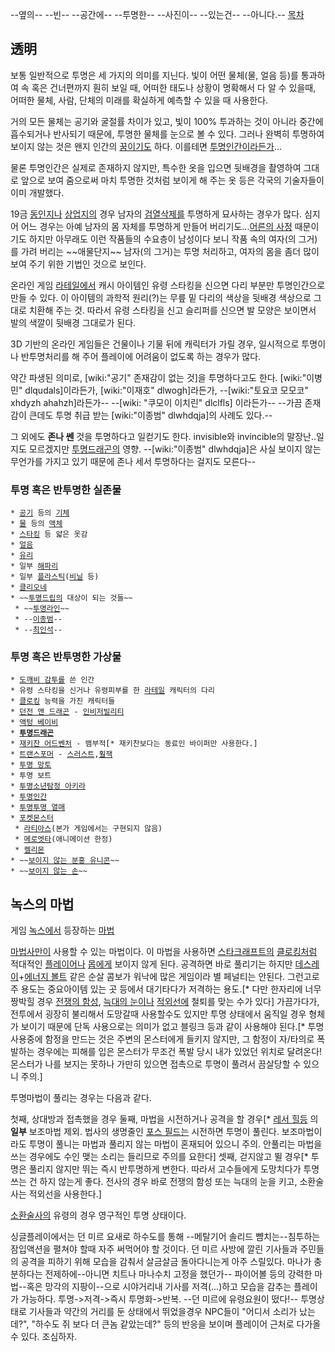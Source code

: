--옆의--
--빈--
--공간에--
--투명한--
--사진이--
--있는건--
--아니다.--
[[목차]]
== 透明 ==
보통 일반적으로 투명은 세 가지의 의미를 지닌다. 빛이 어떤 물체(물, 얼음 등)를 통과하여 속 혹은 건너편까지 훤히 보일 때, 어떠한 태도나 상황이 명확해서 다 알 수 있을때, 어떠한 물체, 사람, 단체의 미래를 확실하게 예측할 수 있을 때 사용한다.

거의 모든 물체는 공기와 굴절률 차이가 있고, 빛이 100% 투과하는 것이 아니라 중간에 흡수되거나 반사되기 때문에, 투명한 물체를 눈으로 볼 수 있다. 그러나 완벽히 투명하여 보이지 않는 것은 왠지 인간의 [[꿈]]이기도 하다. 이를테면 [[투명인간]]이라든가...

물론 투명인간은 실제로 존재하지 않지만, 특수한 옷을 입으면 뒷배경을 촬영하여 그대로 앞으로 보여 줌으로써 마치 투명한 것처럼 보이게 해 주는 옷 등은 각국의 기술자들이 이미 개발했다.

19금 [[동인지]]나 [[상업지]]의 경우 남자의 [[검열삭제]]를 투명하게 묘사하는 경우가 많다. 심지어 어느 경우는 아예 남자의 몸 자체를 투명하게 만들어 버리기도...[[어른의 사정]] 때문이기도 하지만 아무래도 이런 작품들의 수요층이 남성이다 보니 작품 속의 여자(의 그거)를 가려 버리는 ~~애물단지~~ 남자(의 그거)는 투명 처리하고, 여자의 몸을 좀더 많이 보여 주기 위한 기법인 것으로 보인다.

온라인 게임 [[라테일]]에서 캐시 아이템인 유령 스타킹을 신으면 다리 부분만 투명인간으로 만들 수 있다. 이 아이템의 과학적 원리(?)는 무릎 밑 다리의 색상을 뒷배경 색상으로 그대로 치환해 주는 것. 따라서 유령 스타킹을 신고 슬리퍼를 신으면 발 모양은 보이면서 발의 색깔이 뒷배경 그대로가 된다.

3D 기반의 온라인 게임들은 건물이나 기물 뒤에 캐릭터가 가릴 경우, 일시적으로 투명이나 반투명처리를 해 주어 플레이에 어려움이 없도록 하는 경우가 많다.

약간 파생된 의미로, [wiki:"공기" 존재감이 없는 것]을 투명하다고도 한다. [wiki:"이병민" dlqudals]이라든가, [wiki:"이재호" dlwogh]라든가, --[wiki:"토요코 모모코" xhdyzh ahahzh]라든가--  --[wiki: "쿠모이 이치린" dlclfls] 이라든가-- --가끔 존재감이 큰데도 투명 취급 받는 [wiki:"이종범" dlwhdqja]의 사례도 있다.--

그 외에도 '''존나 쎈''' 것을 투명하다고 일컫기도 한다. invisible와 invincible의 말장난..일지도 모르겠지만 [[투명드래곤]]의 영향. --[wiki:"이종범" dlwhdqja]은 사실 보이지 않는 무언가를 가지고 있기 때문에 존나 세서 투명하다는 걸지도 모른다--

=== 투명 혹은 반투명한 실존물 ===
 * [[공기]] 등의 [[기체]]
 * [[물]] 등의 [[액체]]
 * [[스타킹]] 등 얇은 옷감
 * [[얼음]]
 * [[유리]]
 * 일부 [[해파리]]
 * 일부 [[플라스틱]]([[비닐]] 등)
 * [[클리오네]]
 * ~~[[투명드립]]의 대상이 되는 것들~~
  * ~~[[투명라인]]~~
  * --[[이종범]]--
  * --[[최인석]]--

=== 투명 혹은 반투명한 가상물 ===
 * [[도깨비 감투]]를 쓴 인간
 * 유령 스타킹을 신거나 유령피부를 한 [[라테일]] 캐릭터의 다리
 * [[클로킹]] 능력을 가진 캐릭터들
 * [[던전 앤 드래곤]] - [[인비저빌리티]]
 * [[액텅 베이비]]
 * '''[[투명드래곤]]'''
 * [[재키찬 어드벤처]] - 뱀부적[* 재키찬보다는 동료인 바이퍼만 사용한다.]
 * [[트랜스포머]] - [[스러스트]],[[훨잭]]
 * [[투명 망토]]
 * 투명 보트
 * [[투명소년탐정 아키라]]
 * [[투명인간]]
 * [[투명투명 열매]]
 * [[포켓몬스터]]
  * [[라티아스]](본가 게임에서는 구현되지 않음)
  * [[메로엣타]](애니메이션 한정)
  * [[켈리몬]]
 * ~~[[보이지 않는 분홍 유니콘]]~~
 * ~~[[보이지 않는 손]]~~

== 녹스의 마법 ==
게임 [[녹스]]에서 등장하는 [[마법]]

[[마법사]]만이 사용할 수 있는 마법이다. 이 마법을 사용하면 [[스타크래프트]]의 [[클로킹]]처럼 적대적인 [[플레이어]]나 [[몹]]에게 보이지 않게 된다. 공격하면 바로 풀리기는 하지만 [[데스레이]]+[[에너지 볼트]] 같은 순살 콤보가 워낙에 많은 게임이라 별 페널티는 안된다. 그런고로 주 용도는 중요아이템 있는 곳 등에서 대기타다가 저격하는 용도.[* 다만 한자리에 너무 짱박힐 경우 [[전쟁의 함성]], [[늑대의 눈]]이나 [[적외선]]에 철퇴를 맞는 수가 있다] 가끔가다가, 전투에서 굉장히 불리해서 도망갈때 사용할수도 있지만 투명 상태에서 움직일 경우 형체가 보이기 때문에 단독 사용으로는 의미가 없고 블링크 등과 같이 사용해야 된다.[* 투명 사용중에 함정을 만드는 것은 주변의 몬스터에게 들키지 않지만, 그 함정이 자/타의로 폭발하는 경우에는 피해를 입은 몬스터가 무조건 폭발 당시 내가 있었던 위치로 달려온다! 몬스터가 나를 보지는 못하나 가만히 있으면 접촉으로 투명이 풀려서 끔살당할 수 있으니 주의.]
 
투명마법이 풀리는 경우는 다음과 같다.

첫째, 상대방과 접촉했을 경우
둘째, 마법을 시전하거나 공격을 할 경우[* [[레서 힐]]등 의 '''일부''' 보조마법 제외. 법사의 생명줄인 [[포스 필드]]는 시전하면 투명이 풀린다. 보조마법이라도 투명이 풀니는 마법과 풀리지 않는 마법이 혼재되어 있으니 주의. 안풀리는 마법을 쓰는 경우에도 수인 맺는 소리는 들리므로 주의를 요한다]
셋째, 걷지않고 뛸 경우[* 투명은 풀리지 않지만 뛰는 즉시 반투명하게 변한다. 따라서 고수들에게 도망치다가 투명 쓰는 건 하지 않는게 좋다. 전사의 경우 바로 전쟁의 함성 또는 늑대의 눈을 키고, 소환술사는 적외선을 사용한다.]

[[소환술사]]의 유령의 경우 영구적인 투명 상태이다.

싱글플레이에서는 던 미르 요새로 하수도를 통해 --메탈기어 솔리드 뺨치는--침투하는 잠입액션을 펼쳐야 할때 자주 써먹어야 할 것이다. 던 미르 사방에 깔린 기사들과 주민들의 공격을 피하기 위해 모습을 감춰서 살금살금 돌아다니는게 아주 스릴있다. 마나가 충분하다는 전제하에--아니면 치트나 마나수치 고정을 했던가-- 파이어볼 등의 강력한 마법--혹은 망각의 지팡이--으로 시야거리내 기사를 저격(...)하고 모습을 감추는 플레이가 가능하다. 투명->저격->즉시 투명화->반복. --던 미르에 유령요원이 떴다!-- 투명상태로 기사들과 약간의 거리를 둔 상태에서 뛰었을경우 NPC들이 "어디서 소리가 났는데?", "하수도 쥐 보다 더 큰놈 같았는데?" 등의 반응을 보이며 플레이어 근처로 다가올 수 있다. 조심하자.
